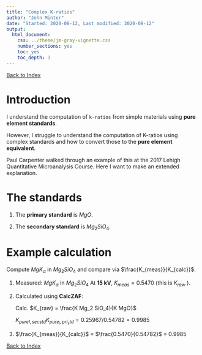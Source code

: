 ```yaml
---
title: "Complex K-ratios"
author: "John Minter"
date: "Started: 2020-08-12, Last modified: 2020-08-12"
output:
  html_document:
    css: ../theme/jm-gray-vignette.css
    number_sections: yes
    toc: yes
    toc_depth: 3
---
```

[Back to Index](../README.html)

# Introduction

I understand the computation of `k-ratios` from simple
materials using **pure element standards**.

However, I struggle to understand the computation of K-ratios
using complex standards and how to convert those to the
**pure element equivalent**.

Paul Carpenter walked through an example of this at the 2017
Lehigh Quantitative Microanalysis Course. Here I want to make
an extended explanation.

# The standards

1. The **primary standard** is $MgO$.

2. The **secondary standard** is $Mg_2 SiO_4$.

# Example calculation

Compute $Mg K_{\alpha}$ in $Mg_{2} SiO_{4}$ and compare via $\frac{K_{meas}}{K_{calc}}$.


1. Measured: $Mg K_{\alpha}$ in $Mg_2SiO_4$
   At **15 kV**, $K_{meas} = 0.5470$ (this is $K_{raw}$ ).

2. Calculated using **CalcZAF**:

   Calc. $K_{raw} = \frac{K Mg_2 SiO_4}{K MgO}$
   
   $K_{pureI, sec std} K_{pure_i,pri_std} = 0.25967 /  0.54782  = 0.9985$
   
3. $\frac{K_{meas}}{K_{calc}}$ = $\frac{0.5470}{0.54782}$ = $0.9985$


[Back to Index](../README.html)

